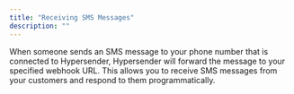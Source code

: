```yaml
---
title: "Receiving SMS Messages"
description: ""
---
```


When someone sends an SMS message to your phone number that is connected to Hypersender, Hypersender will forward the message to your specified webhook URL. This allows you to receive SMS messages from your customers and respond to them programmatically.
